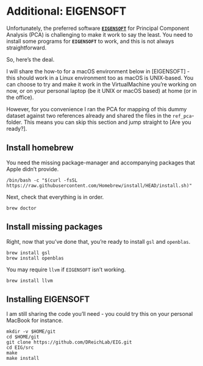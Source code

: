 # Additional: EIGENSOFT {#eigensoft}

Unfortunately, the preferred software **[`EIGENSOFT`](https://github.com/DReichLab/EIG){targe="_blank"}** for Principal Component Analysis (PCA) is challenging to make it work to say the least. You need to install some programs for **`EIGENSOFT`** to work, and this is not always straightforward.

So, here's the deal.

I will share the how-to for a macOS environment below in [EIGENSOFT] - this should work in a Linux environment too as macOS is UNIX-based. You can choose to try and make it work in the VirtualMachine you're working on now, or on your personal laptop (be it UNIX or macOS based) at home (or in the office).

However, for you convenience I ran the PCA for mapping of this dummy dataset against two references already and shared the files in the `ref_pca`-folder. This means you can skip this section and jump straight to [Are you ready?].

## Install homebrew

You need the missing package-manager and accompanying packages that Apple didn't provide.

```
/bin/bash -c "$(curl -fsSL https://raw.githubusercontent.com/Homebrew/install/HEAD/install.sh)"
```

Next, check that everything is in order.

```
brew doctor
```

## Install missing packages

Right, now that you've done that, you're ready to install `gsl` and `openblas`.

```
brew install gsl
brew install openblas
```

You may require `llvm` if `EIGENSOFT` isn't working.

```
brew install llvm
```


## Installing EIGENSOFT

I am still sharing the code you'll need - you could try this on your personal MacBook for instance.

```
mkdir -v $HOME/git
cd $HOME/git
git clone https://github.com/DReichLab/EIG.git
cd EIG/src
make
make install
```
